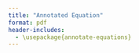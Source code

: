 ```yaml
---
title: "Annotated Equation"
format: pdf
header-includes:
  - \usepackage{annotate-equations}
---
```



\begin{equation*}
  \eqnmark[violet]{node1}{\ln \left( \frac{p(\text{discipline})}{1- p(\text{discipline})} \right)}
  \tikzmarknode{node2}{=}
  \eqnmarkbox[blue]{node3}{\beta_0}
  \eqnmark[black]{node4}{+}
  \eqnmarkbox[red]{node5}{\Sigma \beta_k \text{orphan status}_k}
  \eqnmark[black]{node6}{+}
  \eqnmarkbox[cyan]{node7}{\Sigma \beta_m \text{covariate}_m}
  \eqnmark[black]{node8}{+}
  \eqnmarkbox[orange]{node9}{u_{0j}}
\end{equation*}
\annotate[yshift=-1em]{below,left}{node1}{logarithm of odds of discipline} 
\annotate[yshift=1em]{left}{node3}{baseline log odds} 
\annotate[yshift=-1em]{below,right}{node5}{orphan status} 
\annotate[yshift=-2.5em]{below,right}{node7}{covariates}
\annotate[yshift=-3.5em]{below,right}{node9}{sample}


